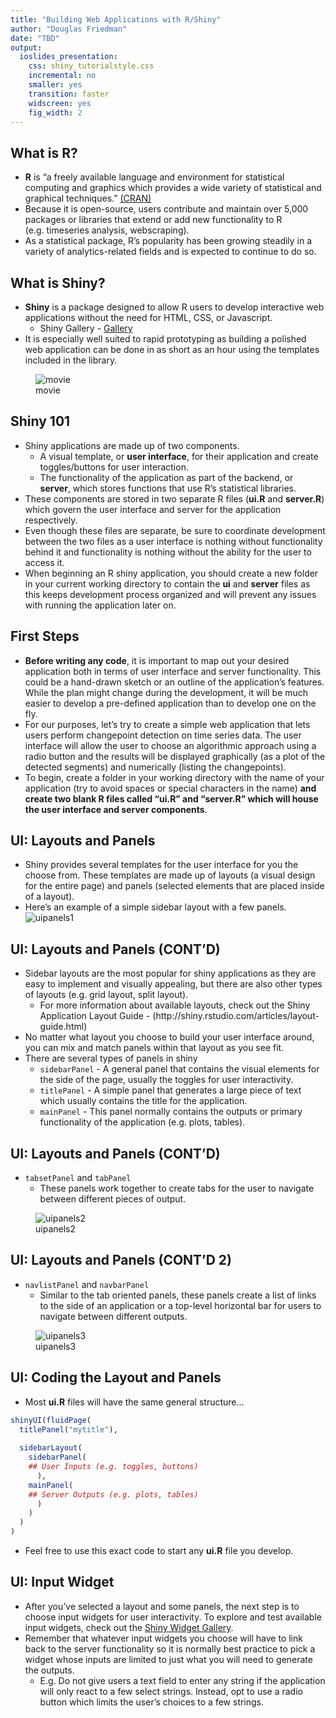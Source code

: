 ---
title: "Building Web Applications with R/Shiny"
author: "Douglas Friedman"
date: "TBD"
output:
  ioslides_presentation:
    css: shiny_tutorialstyle.css
    incremental: no
    smaller: yes
    transition: faster
    widscreen: yes
    fig_width: 2  
---


## What is R? {.flexbox .vcenter}
* __R__ is "a freely available language and environment for statistical computing and graphics which provides a wide variety of statistical and graphical techniques." [(CRAN)](http://cran.r-project.org/)
* Because it is open-source, users contribute and maintain over 5,000 packages or libraries that extend or add new functionality to R (e.g. timeseries analysis, webscraping).
* As a statistical package, R's popularity has been growing steadily in a variety of analytics-related fields and is expected to continue to do so.


## What is Shiny? {.flexbox .vcenter}
* __Shiny__ is a package designed to allow R users to develop interactive web applications without the need for HTML, CSS, or Javascript.
    + Shiny Gallery - [Gallery](http://shiny.rstudio.com/gallery/)
* It is especially well suited to rapid prototyping as building a polished web application can be done in as short as an hour using the templates included in the library. 

![movie](shiny_tutorialpics/movie.PNG)


## Shiny 101{.flexbox .vcenter}
* Shiny applications are made up of two components.
    + A visual template, or __user interface__, for their application and create toggles/buttons for user interaction.
    + The functionality of the application as part of the backend, or __server__, which stores functions that use R's statistical libraries.
* These components are stored in two separate R files (__ui.R__ and __server.R__) which govern the user interface and server for the application respectively. 
* Even though these files are separate, be sure to coordinate development between the two files as a user interface is nothing without functionality behind it and functionality is nothing without the ability for the user to access it.
* When beginning an R shiny application, you should create a new folder in your current working directory to contain the __ui__ and __server__ files as this keeps development process organized and will prevent any issues with running the application later on.


## First Steps {.flexbox .vcenter}
* __Before writing any code__, it is important to map out your desired application both in terms of user interface and server functionality. This could be a hand-drawn sketch or an outline of the application's features. While the plan might change during the development, it will be much easier to develop a pre-defined application than to develop one on the fly.
* For our purposes, let's try to create a simple web application that lets users perform changepoint detection on time series data. The user interface will allow the user to choose an algorithmic approach using a radio button and the results will be displayed graphically (as a plot of the detected segments) and numerically (listing the changepoints).
* To begin, create a folder in your working directory with the name of your application (try to avoid spaces or special characters in the name) __and create two blank R files called "ui.R" and "server.R" which will house the user interface and server components__.


## UI: Layouts and Panels {.flexbox .vcenter}
* Shiny provides several templates for the user interface for you the choose from. These templates are made up of layouts (a visual design for the entire page) and panels (selected elements that are placed inside of a layout).
* Here's an example of a simple sidebar layout with a few panels.
![uipanels1](shiny_tutorialpics/uipanels1.PNG)


## UI: Layouts and Panels (CONT'D) {.flexbox .vcenter}
* Sidebar layouts are the most popular for shiny applications as they are easy to implement and visually appealing, but there are also other types of layouts (e.g. grid layout, split layout). 
    + For more information about available layouts, check out the Shiny Application Layout Guide - (http://shiny.rstudio.com/articles/layout-guide.html)  
* No matter what layout you choose to build your user interface around, you can mix and match panels within that layout as you see fit.
* There are several types of panels in shiny
    + `sidebarPanel` - A general panel that contains the visual elements for the side of the page, usually the toggles for user interactivity.
    + `titlePanel` - A simple panel that generates a large piece of text which usually contains the title for the application.
    + `mainPanel` - This panel normally contains the outputs or primary functionality of the application (e.g. plots, tables).


## UI: Layouts and Panels (CONT'D) {.flexbox .vcenter}  
* `tabsetPanel` and `tabPanel`  
    + These panels work together to create tabs for the user to navigate between different pieces of output.  
    
![uipanels2](shiny_tutorialpics/uipanels2.PNG)


## UI: Layouts and Panels (CONT'D 2) {.flexbox .vcenter}
* `navlistPanel` and `navbarPanel`     
    + Similar to the tab oriented panels, these panels create a list of links to the side of an application or a top-level horizontal bar for users to navigate between different outputs.  
  
![uipanels3](shiny_tutorialpics/uipanels3.PNG)


## UI: Coding the Layout and Panels {.flexbox .vcenter}  
* Most __ui.R__ files will have the same general structure...
```{r, eval=FALSE}
shinyUI(fluidPage(
  titlePanel("mytitle"),
  
  sidebarLayout(
    sidebarPanel(
    ## User Inputs (e.g. toggles, buttons)
      ),
    mainPanel(
    ## Server Outputs (e.g. plots, tables)
      )
    )
  )
)
```

* Feel free to use this exact code to start any __ui.R__ file you develop. 


## UI: Input Widget  
* After you've selected a layout and some panels, the next step is to choose input widgets for user interactivity. To explore and test available input widgets, check out the [Shiny Widget Gallery](http://shiny.rstudio.com/gallery/widget-gallery.html ).
* Remember that whatever input widgets you choose will have to link back to the server functionality so it is normally best practice to pick a widget whose inputs are limited to just what you will need to generate the outputs. 
    + E.g. Do not give users a text field to enter any string if the application will only react to a few select strings. Instead, opt to use a radio button which limits the user's choices to a few strings.




